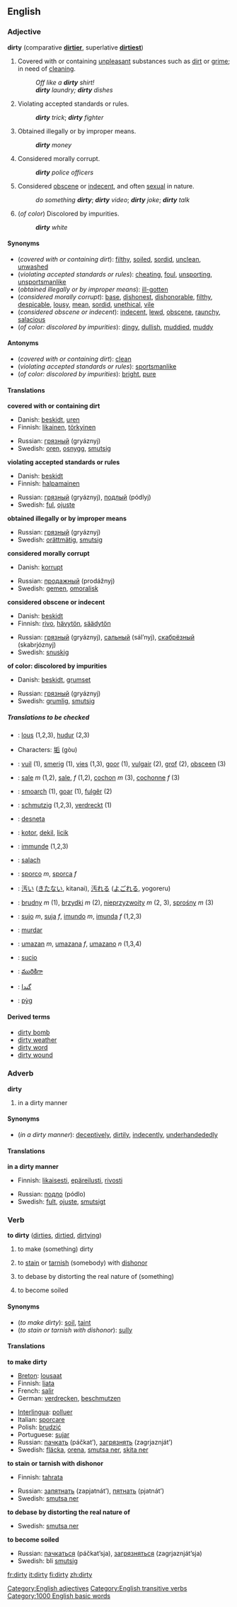 ==English==

===Adjective===
'''dirty''' (comparative '''[[dirtier]]''', superlative '''[[dirtiest]]''')

# Covered with or containing [[unpleasant]] substances such as [[dirt]] or [[grime]]; in need of [[clean]]ing.
#: ''Off like a '''dirty''' shirt!''
#: '''''dirty''' laundry; '''dirty''' dishes''
# Violating accepted standards or rules.
#: '''''dirty''' trick''; '''''dirty''' fighter''
# Obtained illegally or by improper means.
#: '''''dirty''' money''
# Considered morally corrupt.
#: '''''dirty''' police officers''
# Considered [[obscene]] or [[indecent]], and often [[sexual]] in nature.
#: ''do something '''dirty'''''; '''''dirty''' video''; '''''dirty''' joke''; '''''dirty''' talk''
#(''of color'') Discolored by impurities.
#: '''''dirty''' white''

====Synonyms====
*(''covered with or containing dirt''): [[filthy]], [[soiled]], [[sordid]], [[unclean]], [[unwashed]]
*(''violating accepted standards or rules''): [[cheating]], [[foul]], [[unsporting]], [[unsportsmanlike]]
*(''obtained illegally or by improper means''): [[ill-gotten]]
*(''considered morally corrupt''): [[base]], [[dishonest]], [[dishonorable]], [[filthy]], [[despicable]], [[lousy]], [[mean]], [[sordid]], [[unethical]], [[vile]]
*(''considered obscene or indecent''): [[indecent]], [[lewd]], [[obscene]], [[raunchy]], [[salacious]]
*(''of color: discolored by impurities''): [[dingy]], [[dullish]], [[muddied]], [[muddy]]

====Antonyms====
*(''covered with or containing dirt''): [[clean]]
*(''violating accepted standards or rules''): [[sportsmanlike]]
*(''of color: discolored by impurities''): [[bright]], [[pure]]

====Translations====

'''covered with or containing dirt'''
{{top}}
*Danish: [[beskidt]], [[uren]]
*Finnish: [[likainen]], [[törkyinen]]
{{mid}}
*Russian: [[грязный]] (gryáznyj)
*Swedish: [[oren]], [[osnygg]], [[smutsig]]
{{bottom}}

'''violating accepted standards or rules'''
{{top}}
*Danish: [[beskidt]]
*Finnish: [[halpamainen]]
{{mid}}
*Russian: [[грязный]] (gryáznyj), [[подлый]] (pódlyj)
*Swedish: [[ful]], [[ojuste]]
{{bottom}}

'''obtained illegally or by improper means'''
{{top}}
{{mid}}
*Russian: [[грязный]] (gryáznyj)
*Swedish: [[orättmätig]], [[smutsig]]
{{bottom}}

'''considered morally corrupt'''
{{top}}
*Danish: [[korrupt]]
{{mid}}
*Russian: [[продажный]] (prodážnyj)
*Swedish: [[gemen]], [[omoralisk]]
{{bottom}}

'''considered obscene or indecent'''
{{top}}
*Danish: [[beskidt]]
*Finnish: [[rivo]], [[hävytön]], [[säädytön]]
{{mid}}
*Russian: [[грязный]] (gryáznyj), [[сальный]] (sál’nyj), [[скабрёзный]] (skabrjóznyj)
*Swedish: [[snuskig]]
{{bottom}}

'''of color: discolored by impurities'''
{{top}}
*Danish: [[beskidt]], [[grumset]]
{{mid}}
*Russian: [[грязный]] (gryáznyj)
*Swedish: [[grumlig]], [[smutsig]]
{{bottom}}

=====Translations to be checked=====
{{checktrans}}
*{{TTBC|Breton}}: [[lous]] (1,2,3), [[hudur]] (2,3)
*{{TTBC|Chinese}} Characters: [[垢]] (gòu)
*{{TTBC|Dutch}}: [[vuil]] (1), [[smerig]] (1), [[vies]] (1,3), [[goor]] (1), [[vulgair]] (2), [[grof]] (2), [[obsceen]] (3)
*{{TTBC|French}}: [[sale]] ''m'' (1,2), [[sale]], ''f'' (1,2), [[cochon]] ''m'' (3), [[cochonne]] ''f'' (3)
*{{TTBC|Frisian}}: [[smoarch]] (1), [[goar]] (1), [[fulgêr]] (2)
*{{TTBC|German}}: [[schmutzig]] (1,2,3), [[verdreckt]] (1)
*{{TTBC|Ido}}: [[desneta]]
*{{TTBC|Indonesian}}: [[kotor]], [[dekil]], [[licik]]
*{{TTBC|Interlingua}}: [[immunde]] (1,2,3)
*{{TTBC|Irish}}: [[salach]]
*{{TTBC|Italian}}: [[sporco]] ''m'', [[sporca]] ''f''
*{{TTBC|Japanese}}: [[汚い]] ([[きたない]], kitanai), [[汚れる]] ([[よごれる]], yogoreru)
*{{TTBC|Polish}}: [[brudny]] ''m'' (1), [[brzydki]] ''m'' (2), [[nieprzyzwoity]] ''m'' (2, 3), [[sprośny]] ''m'' (3)
*{{TTBC|Portuguese}}: [[sujo]] ''m'', [[suja]] ''f'', [[imundo]] ''m'', [[imunda]] ''f'' (1,2,3)
*{{TTBC|Romanian}}: [[murdar]]
*{{TTBC|Slovene}}: [[umazan]] ''m'', [[umazana]] ''f'', [[umazano]] ''n'' (1,3,4)
*{{ttbc|Spanish}}: [[sucio]]
*{{ttbc|Telugu}}: [[మురికిగా]]
*{{TTBC|Urdu}}: [[گندا]]
*{{TTBC|Welsh}}: [[pỳg]]

====Derived terms====
*[[dirty bomb]]
*[[dirty weather]]
*[[dirty word]]
*[[dirty wound]]

===Adverb===
'''dirty'''
# in a dirty manner

====Synonyms==== 
*(''in a dirty manner''): [[deceptively]], [[dirtily]], [[indecently]], [[underhandededly]]

====Translations====
'''in a dirty manner'''
{{top}}
*Finnish: [[likaisesti]], [[epäreilusti]], [[rivosti]]
{{mid}}
*Russian: [[подло]] (pódlo)
*Swedish: [[fult]], [[ojuste]], [[smutsigt]]
{{bottom}}

===Verb===
'''to dirty''' ([[dirties]], [[dirtied]], [[dirtying]])

#{{transitive}} to make (something) dirty
#{{transitive}} to [[stain]] or [[tarnish]] (somebody) with [[dishonor]]
#{{transitive}} to debase by distorting the real nature of (something)
#{{intransitive}} to become soiled

====Synonyms====
*(''to make dirty''): [[soil]], [[taint]]
*(''to stain or tarnish with dishonor''): [[sully]]

====Translations====

'''to make dirty'''
{{top}}
*[[Breton]]: [[lousaat]]
*Finnish: [[liata]]
*French: [[salir]]
*German: [[verdrecken]], [[beschmutzen]]
{{mid}}
*[[Interlingua]]: [[polluer]]
*Italian: [[sporcare]]
*Polish: [[brudzić]]
*Portuguese: [[sujar]]
*Russian: [[пачкать]] (páčkat’), [[загрязнять]] (zagrjaznját’)
*Swedish: [[fläcka]], [[orena]], [[smutsa ner]], [[skita ner]]
{{bottom}}

'''to stain or tarnish with dishonor'''
{{top}}
*Finnish: [[tahrata]]
{{mid}}
*Russian: [[запятнать]] (zapjatnát’), [[пятнать]] (pjatnát’)
*Swedish: [[smutsa ner]]
{{bottom}}

'''to debase by distorting the real nature of'''
{{top}}
{{mid}}
*Swedish: [[smutsa ner]]
{{bottom}}

'''to become soiled'''
{{top}}
{{mid}}
*Russian: [[пачкаться]] (páčkat’sja), [[загрязняться]] (zagrjaznját’sja)
*Swedish: bli [[smutsig]]
{{bottom}}

[[Category:English adjectives]]
[[Category:English transitive verbs]]

[[Category:1000 English basic words]]

[[fr:dirty]]
[[it:dirty]]
[[fi:dirty]]
[[zh:dirty]]

{{TOW}}